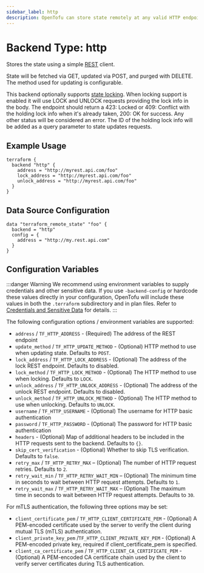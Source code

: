 ```yaml
---
sidebar_label: http
description: OpenTofu can store state remotely at any valid HTTP endpoint.
---
```


# Backend Type: http

Stores the state using a simple [REST](https://en.wikipedia.org/wiki/Representational_state_transfer) client.

State will be fetched via GET, updated via POST, and purged with DELETE. The method used for updating is configurable.

This backend optionally supports [state locking](../../../language/state/locking.mdx). When locking
support is enabled it will use LOCK and UNLOCK requests providing the lock info in the body. The
endpoint should return a 423: Locked or 409: Conflict with the holding lock info when it's already
taken, 200: OK for success. Any other status will be considered an error. The ID of the holding lock
info will be added as a query parameter to state updates requests.

## Example Usage

```hcl
terraform {
  backend "http" {
    address = "http://myrest.api.com/foo"
    lock_address = "http://myrest.api.com/foo"
    unlock_address = "http://myrest.api.com/foo"
  }
}
```

## Data Source Configuration

```hcl
data "terraform_remote_state" "foo" {
  backend = "http"
  config = {
    address = "http://my.rest.api.com"
  }
}
```

## Configuration Variables

:::danger Warning
We recommend using environment variables to supply credentials and other sensitive data. If you use `-backend-config` or hardcode these values directly in your configuration, OpenTofu will include these values in both the `.terraform` subdirectory and in plan files. Refer to [Credentials and Sensitive Data](../../../language/settings/backends/configuration.mdx#credentials-and-sensitive-data) for details.
:::

The following configuration options / environment variables are supported:

- `address` / `TF_HTTP_ADDRESS` - (Required) The address of the REST endpoint
- `update_method` / `TF_HTTP_UPDATE_METHOD` - (Optional) HTTP method to use
  when updating state. Defaults to `POST`.
- `lock_address` / `TF_HTTP_LOCK_ADDRESS` - (Optional) The address of the lock
  REST endpoint. Defaults to disabled.
- `lock_method` / `TF_HTTP_LOCK_METHOD` - (Optional) The HTTP method to use
  when locking. Defaults to `LOCK`.
- `unlock_address` / `TF_HTTP_UNLOCK_ADDRESS` - (Optional) The address of the
  unlock REST endpoint. Defaults to disabled.
- `unlock_method` / `TF_HTTP_UNLOCK_METHOD` - (Optional) The HTTP method to use
  when unlocking. Defaults to `UNLOCK`.
- `username` / `TF_HTTP_USERNAME` - (Optional) The username for HTTP basic
  authentication
- `password` / `TF_HTTP_PASSWORD` - (Optional) The password for HTTP basic
  authentication
- `headers` - (Optional) Map of additional headers to be included in the HTTP
   requests sent to the backend. Defaults to `{}`.
- `skip_cert_verification` - (Optional) Whether to skip TLS verification.
  Defaults to `false`.
- `retry_max` / `TF_HTTP_RETRY_MAX` – (Optional) The number of HTTP request
  retries. Defaults to `2`.
- `retry_wait_min` / `TF_HTTP_RETRY_WAIT_MIN` – (Optional) The minimum time in
  seconds to wait between HTTP request attempts. Defaults to `1`.
- `retry_wait_max` / `TF_HTTP_RETRY_WAIT_MAX` – (Optional) The maximum time in
  seconds to wait between HTTP request attempts. Defaults to `30`.

For mTLS authentication, the following three options may be set:

- `client_certificate_pem` / `TF_HTTP_CLIENT_CERTIFICATE_PEM` - (Optional) A PEM-encoded certificate used by the server to verify the client during mutual TLS (mTLS) authentication.
- `client_private_key_pem` /`TF_HTTP_CLIENT_PRIVATE_KEY_PEM` - (Optional) A PEM-encoded private key, required if client_certificate_pem is specified.
- `client_ca_certificate_pem` / `TF_HTTP_CLIENT_CA_CERTIFICATE_PEM` - (Optional) A PEM-encoded CA certificate chain used by the client to verify server certificates during TLS authentication.
